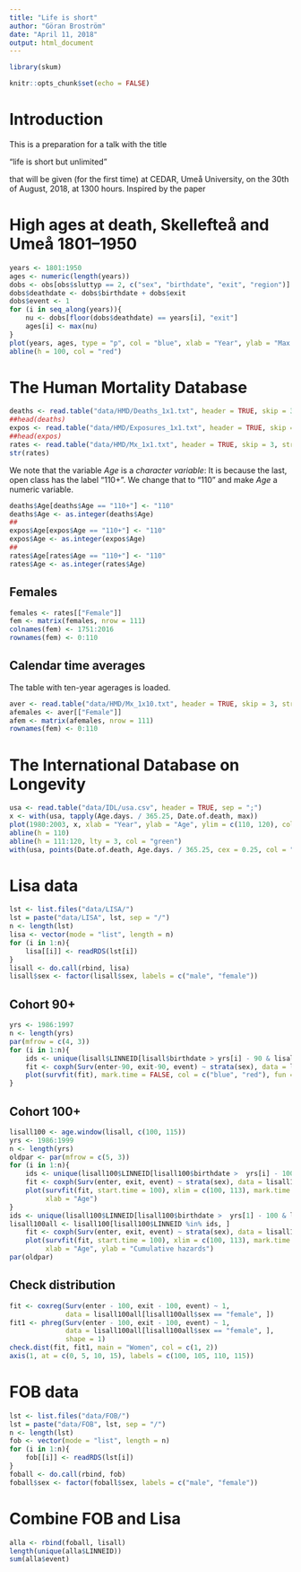 ```yaml
---
title: "Life is short"
author: "Göran Broström"
date: "April 11, 2018"
output: html_document
---
```


```r
library(skum)
```

```r
knitr::opts_chunk$set(echo = FALSE)
```

# Introduction

This is a preparation for a talk with the title

"life is short but unlimited"

that will be given (for the first time) at CEDAR, Umeå University, on the 30th of August, 2018, at 1300 hours. Inspired by the paper


# High ages at death, Skellefteå and Umeå 1801--1950

```r
years <- 1801:1950
ages <- numeric(length(years))
dobs <- obs[obs$sluttyp == 2, c("sex", "birthdate", "exit", "region")]
dobs$deathdate <- dobs$birthdate + dobs$exit
dobs$event <- 1
for (i in seq_along(years)){
    nu <- dobs[floor(dobs$deathdate) == years[i], "exit"]
    ages[i] <- max(nu)
}
plot(years, ages, type = "p", col = "blue", xlab = "Year", ylab = "Max death age") 
abline(h = 100, col = "red")
```

# The Human Mortality Database

```r
deaths <- read.table("data/HMD/Deaths_1x1.txt", header = TRUE, skip = 3, stringsAsFactors = FALSE, na.strings = ".")
##head(deaths)
expos <- read.table("data/HMD/Exposures_1x1.txt", header = TRUE, skip = 3, stringsAsFactors = FALSE, na.strings = ".")
##head(expos)
rates <- read.table("data/HMD/Mx_1x1.txt", header = TRUE, skip = 3, stringsAsFactors = FALSE, na.strings = ".")
str(rates)
```

We note that the variable *Age* is a *character variable*: It is because the last, open class has the label "110+". We change that to "110" and make *Age* a numeric variable.

```r
deaths$Age[deaths$Age == "110+"] <- "110"
deaths$Age <- as.integer(deaths$Age)
##
expos$Age[expos$Age == "110+"] <- "110"
expos$Age <- as.integer(expos$Age)
##
rates$Age[rates$Age == "110+"] <- "110"
rates$Age <- as.integer(rates$Age)
```

## Females

```r
females <- rates[["Female"]]
fem <- matrix(females, nrow = 111)
colnames(fem) <- 1751:2016
rownames(fem) <- 0:110
```

## Calendar time averages 

The table with ten-year agerages is loaded.

```r
aver <- read.table("data/HMD/Mx_1x10.txt", header = TRUE, skip = 3, stringsAsFactors = FALSE, na.strings = ".")
afemales <- aver[["Female"]]
afem <- matrix(afemales, nrow = 111)
rownames(fem) <- 0:110
```

# The International Database on Longevity

```r
usa <- read.table("data/IDL/usa.csv", header = TRUE, sep = ";")
x <- with(usa, tapply(Age.days. / 365.25, Date.of.death, max))
plot(1980:2003, x, xlab = "Year", ylab = "Age", ylim = c(110, 120), col = "blue")
abline(h = 110)
abline(h = 111:120, lty = 3, col = "green")    
with(usa, points(Date.of.death, Age.days. / 365.25, cex = 0.25, col = "blue"))
```

# Lisa data

```r
lst <- list.files("data/LISA/")
lst = paste("data/LISA", lst, sep = "/")
n <- length(lst)
lisa <- vector(mode = "list", length = n)
for (i in 1:n){
    lisa[[i]] <- readRDS(lst[i])
}
lisall <- do.call(rbind, lisa)
lisall$sex <- factor(lisall$sex, labels = c("male", "female"))
```

## Cohort 90+

```r
yrs <- 1986:1997
n <- length(yrs)
par(mfrow = c(4, 3))
for (i in 1:n){
    ids <- unique(lisall$LINNEID[lisall$birthdate > yrs[i] - 90 & lisall$birthdate <= yrs[i] - 89])
    fit <- coxph(Surv(enter-90, exit-90, event) ~ strata(sex), data = lisall[lisall$LINNEID %in% ids, ])
    plot(survfit(fit), mark.time = FALSE, col = c("blue", "red"), fun = "cumhaz", main = yrs[i])
}
```

## Cohort 100+

```r
lisall100 <- age.window(lisall, c(100, 115))
yrs <- 1986:1999
n <- length(yrs)
oldpar <- par(mfrow = c(5, 3))
for (i in 1:n){
    ids <- unique(lisall100$LINNEID[lisall100$birthdate >  yrs[i] - 100 & lisall100$birthdate <= yrs[i] - 99])
    fit <- coxph(Surv(enter, exit, event) ~ strata(sex), data = lisall100[lisall100$LINNEID %in% ids, ])
    plot(survfit(fit, start.time = 100), xlim = c(100, 113), mark.time = FALSE, col = c("blue", "red"), fun = "cumhaz", main = yrs[i], ylim = c(0, 6.5),
         xlab = "Age")
}
ids <- unique(lisall100$LINNEID[lisall100$birthdate >  yrs[1] - 100 & lisall100$birthdate <= yrs[n] - 99])
lisall100all <- lisall100[lisall100$LINNEID %in% ids, ]
    fit <- coxph(Surv(enter, exit, event) ~ strata(sex), data = lisall100all)
    plot(survfit(fit, start.time = 100), xlim = c(100, 113), mark.time = FALSE, col = c("blue", "red"), fun = "cumhaz", main = "1986-1999", ylim = c(0, 6.5),
         xlab = "Age", ylab = "Cumulative hazards")
par(oldpar)
```

## Check distribution

```r
fit <- coxreg(Surv(enter - 100, exit - 100, event) ~ 1, 
              data = lisall100all[lisall100all$sex == "female", ])
fit1 <- phreg(Surv(enter - 100, exit - 100, event) ~ 1, 
              data = lisall100all[lisall100all$sex == "female", ],
              shape = 1)
check.dist(fit, fit1, main = "Women", col = c(1, 2))
axis(1, at = c(0, 5, 10, 15), labels = c(100, 105, 110, 115))
```

# FOB data

```r
lst <- list.files("data/FOB/")
lst = paste("data/FOB", lst, sep = "/")
n <- length(lst)
fob <- vector(mode = "list", length = n)
for (i in 1:n){
    fob[[i]] <- readRDS(lst[i])
}
foball <- do.call(rbind, fob)
foball$sex <- factor(foball$sex, labels = c("male", "female"))
```

# Combine FOB and Lisa

```r
alla <- rbind(foball, lisall)
length(unique(alla$LINNEID))
sum(alla$event)
```

